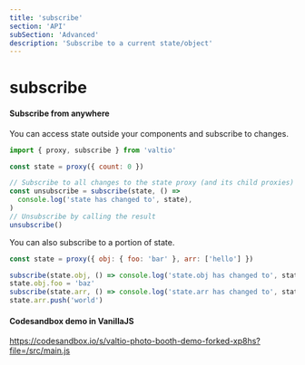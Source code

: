 ```yaml
---
title: 'subscribe'
section: 'API'
subSection: 'Advanced'
description: 'Subscribe to a current state/object'
---
```


# subscribe

#### Subscribe from anywhere

You can access state outside your components and subscribe to changes.

```jsx
import { proxy, subscribe } from 'valtio'

const state = proxy({ count: 0 })

// Subscribe to all changes to the state proxy (and its child proxies)
const unsubscribe = subscribe(state, () =>
  console.log('state has changed to', state),
)
// Unsubscribe by calling the result
unsubscribe()
```

You can also subscribe to a portion of state.

```jsx
const state = proxy({ obj: { foo: 'bar' }, arr: ['hello'] })

subscribe(state.obj, () => console.log('state.obj has changed to', state.obj))
state.obj.foo = 'baz'
subscribe(state.arr, () => console.log('state.arr has changed to', state.arr))
state.arr.push('world')
```

#### Codesandbox demo in VanillaJS

https://codesandbox.io/s/valtio-photo-booth-demo-forked-xp8hs?file=/src/main.js
